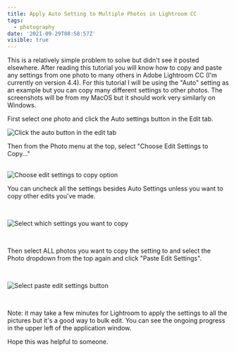 ```yaml
---
title: Apply Auto Setting to Multiple Photos in Lightroom CC
tags:
  - photography
date: '2021-09-29T08:58:57Z'
visible: true
---
```


This is a relatively simple problem to solve but didn't see it posted elsewhere.
After reading this tutorial you will know how to copy and paste any settings
from one photo to many others in Adobe Lightroom CC (I'm currently on version
4.4). For this tutorial I will be using the "Auto" setting as an example but you
can copy many different settings to other photos. The screenshots will be from
my MacOS but it should work very similarly on Windows.

First select one photo and click the Auto settings button in the Edit tab.

<img src='./auto.png' alt='Click the auto button in the edit tab' />

<br />

Then from the Photo menu at the top, select "Choose Edit Settings to Copy..."

<br />

<img src='./copy.png' alt='Choose edit settings to copy option' />

<br />

You can uncheck all the settings besides Auto Settings unless you want to copy
other edits you've made.

<br />

![Select which settings you want to copy](./select.png)

<br />

Then select ALL photos you want to copy the setting to and select the Photo
dropdown from the top again and click "Paste Edit Settings".

<br />

![Select paste edit settings button](./paste.png)

<br />

Note: it may take a few minutes for Lightroom to apply the settings to all the
pictures but it's a good way to bulk edit. You can see the ongoing progress in
the upper left of the application window.

Hope this was helpful to someone.

